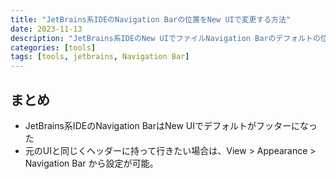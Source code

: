 ```yaml
---
title: "JetBrains系IDEのNavigation Barの位置をNew UIで変更する方法"
date: 2023-11-13
description: "JetBrains系IDEのNew UIでファイルNavigation Barのデフォルトの位置がフッターになったが、元のUIと同様ヘッダーにほしい。View > Appearance > Navigation Bar から設定が可能"
categories: [tools]
tags: [tools, jetbrains, Navigation Bar]
---
```


## まとめ
- JetBrains系IDEのNavigation BarはNew UIでデフォルトがフッターになった
- 元のUIと同じくヘッダーに持って行きたい場合は、View > Appearance > Navigation Bar から設定が可能。
